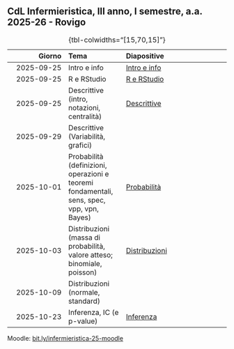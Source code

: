 ## CdL Infermieristica, III anno, I semestre, a.a. 2025-26 - Rovigo

| **Giorno** | **Tema** | **Diapositive** |
|------------------:|:------------------|:---------------------------------|
| 2025-09-25 | Intro e info | [Intro e info](../slides/00-intro_and_info.html) |
| 2025-09-25 | R e RStudio | [R e RStudio](../slides/01-r_rstudio.html) |
| 2025-09-25 | Descrittive (intro, notazioni, centralità) | [Descrittive](../slides/02-descrittive.html) |
| 2025-09-29 | Descrittive (Variabilità, grafici) |  |
| 2025-10-01 | Probabilità (definizioni, operazioni e teoremi fondamentali, sens, spec, vpp, vpn, Bayes) | [Probabilità](../slides/03-probabilita.html) |
| 2025-10-03 | Distribuzioni (massa di probabilità, valore atteso; binomiale, poisson) | [Distribuzioni](../slides/04-distribuzioni.html) |
| 2025-10-09 | Distribuzioni (normale, standard) |  |
| 2025-10-23 | Inferenza, IC (e p-value) | [Inferenza](../slides/05-ic_p.html) |

: {tbl-colwidths="\[15,70,15\]"}

Moodle: [bit.ly/infermieristica-25-moodle](https://bit.ly/infermieristica-25-moodle)